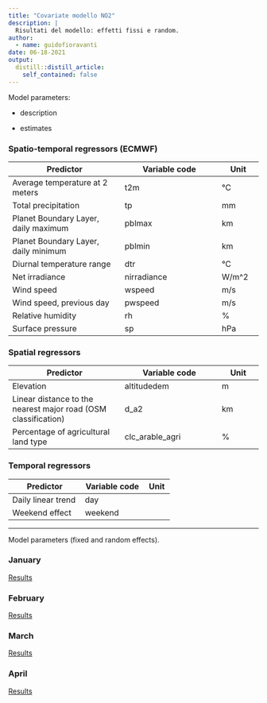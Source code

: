 ```yaml
---
title: "Covariate modello NO2"
description: |
  Risultati del modello: effetti fissi e random.
author:
  - name: guidofioravanti
date: 06-18-2021
output:
  distill::distill_article:
    self_contained: false
---
```


Model parameters: 

- description

- estimates

### Spatio-temporal regressors (ECMWF)


| Predictor                                | Variable code                       | Unit           |
|------------------------------------------|-------------------------------------|----------------|
| Average temperature at 2 meters          | t2m                                 | &#176;C        |
| Total precipitation                      | tp                                  | mm             |
| Planet Boundary Layer, daily maximum     | pblmax                              | km             |
| Planet Boundary Layer, daily minimum     | pblmin                              | km             |
| Diurnal temperature range                | dtr                                 | &#176;C        |
| Net irradiance                           | nirradiance                         | W/m^2          |
| Wind speed                               | wspeed                              | m/s            |
| Wind speed, previous day                 | pwspeed                             | m/s            |
| Relative humidity                        | rh                                  | %              |
| Surface pressure                         | sp                                  | hPa            |

### Spatial regressors

| Predictor                                | Variable code                       | Unit           |
|------------------------------------------|-------------------------------------|----------------|
| Elevation                                | altitudedem                         | m              |
| Linear distance to the nearest major road (OSM classification) | d_a2          | km             |
| Percentage of agricultural land type     | clc_arable_agri                     | %              |

### Temporal regressors

| Predictor                                | Variable code                       | Unit           |
|------------------------------------------|-------------------------------------|----------------|
| Daily linear trend                       | day                                 |                |
| Weekend effect                                  | weekend                             |                |

----

Model parameters (fixed and random effects).


### January

[Results](./analisi-covariate1.html)

### February

[Results](./analisi-covariate2.html)

### March

[Results](./analisi-covariate3.html)

### April

[Results](./analisi-covariate4.html)





